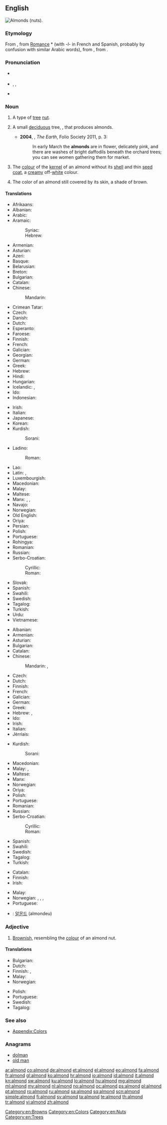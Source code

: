 ==English==

[[Image:Almonds.jpg|thumb|right|Almonds (nuts).]]
{{wikipedia}}
{{wikispecies|Prunus dulcis}}

===Etymology===
From {{etyl|fro|en}} {{term|almande|lang=fro}}, from [[Romance]] *{{term||amendla}} (with ''-l-'' in French and Spanish, probably by confusion with similar Arabic words), from {{etyl|la|en}} {{term|amygdala|lang=la}}, from {{etyl|grc|en}} {{term|ἀμυγδάλη|sc=polytonic|lang=grc|tr=amugdala}}.

===Pronunciation===
* {{a|UK}} {{IPA|/ˈɑːmənd/}}
* {{a|US}} {{IPA|/ˈɑmənd/}}, {{IPA|/ˈɑlmənd/}}, {{IPA|/æmənd/}}
* {{audio|en-us-almond.ogg|Audio (US)}}

===Noun===
{{en-noun|~}}

# {{context|countable|lang=en}} A type of [[tree]] [[nut]].
# {{context|countable|lang=en}} A small [[deciduous]] tree, {{taxlink|Prunus dulcis|species}}, that produces almonds.
#* '''2004''', {{w|Richard Fortey}}, ''The Earth'', Folio Society 2011, p. 3:
#*: In early March the '''almonds''' are in flower, delicately pink, and there are washes of bright daffodils beneath the orchard trees; you can see women gathering them for market.
# {{context|uncountable|lang=en}} The [[colour]] of the [[kernel]] of an almond without its [[shell]] and thin [[seed coat]], a [[creamy]] off-[[white]] colour.
#: {{color panel|almond|FFEBCD}}<!--this is the hex tripled used for the X11 BlanchedAlmond color-->
# {{context|uncountable|lang=en}} The color of an almond still covered by its skin, a shade of brown.
#: {{color panel|almond|A67B5B}}

====Translations====
{{trans-top|nut}}
* Afrikaans: {{t-|af|amandel}}
* Albanian: {{t+|sq|bajame}}
* Arabic: {{t-|ar|لوز|tr=lauz|m}}
* Aramaic:
*: Syriac: {{tø|arc|ܠܘܙܐ|tr=lūzā, lūzo|c}}
*: Hebrew: {{tø|arc|לוזא|tr=lūzā, lūzo|c}}
* Armenian: {{t-|hy|նուշ|tr=nuš}}
* Asturian: {{t-|ast|almendra|f}}
* Azeri: {{t+|az|badam}}
* Basque: {{t+|eu|almendra}}
* Belarusian: {{t-|be|міндаль|m|tr=mindaĺ|sc=Cyrl}}
* Breton: {{t+|br|alamandez|p}}
* Bulgarian: {{t+|bg|бадем}}
* Catalan: {{t-|ca|ametlla|f}}
* Chinese:
*: Mandarin: {{t|cmn|扁桃|tr=biǎntáo}}
* Crimean Tatar: {{tø|crh|badem}}
* Czech: {{t+|cs|mandle|f}}
* Danish: {{t+|da|mandel}}
* Dutch: {{t+|nl|amandel|f}}
* Esperanto: {{t+|eo|migdalo}}
* Faroese: {{t-|fo|mandla|f}}
* Finnish: {{t+|fi|manteli}}
* French: {{t+|fr|amande|f}}
* Galician: {{t+|gl|améndoa|f}}
* Georgian: {{t-|ka|ნუში|tr=nushi|sc=Geor}}
* German: {{t+|de|Mandel|f}}
* Greek: {{t+|el|αμύγδαλο|n|tr=amýdgalo}}
* Hebrew: {{t+|he|שקד|tr=shaked|m}}
* Hindi: {{t-|hi|बादाम|tr=bādām}}
* Hungarian: {{t+|hu|mandula}}
* Icelandic: {{t+|is|mandla|f}}, {{t-|is|sætmandla|f}}
* Ido: {{t+|io|mandelo}}
* Indonesian: {{t-|id|buah badam}}
{{trans-mid}}
* Irish: {{t-|ga|almóinn|f}}
* Italian: {{t+|it|mandorla|f}}
* Japanese: {{t+|ja|アーモンド|tr=āmondo}}
* Korean: {{t+|ko|아몬드|tr=amondeu |sc=Kore}}
* Kurdish:
*: Sorani: {{t+|ku|باده‌م|tr=badem|sc=ku-Arab}}
* Ladino:
*: Roman: {{tø|lad|almendra|f}}
* Lao: {{t-|lo|ແກ່ນອະມັນດ|tr=aekn a mand|sc=Laoo}}
* Latin: {{t-|la|amygdalum}}, {{t-|la|amygdala|f}}
* Luxembourgish: {{t-|lb|Mandel|f}}
* Macedonian: {{t-|mk|бадем|m|tr=bádem}}
* Malay: {{t-|ms|badam}}
* Maltese: {{t-|mt|lewża|f}}
* Manx: {{t-|gv|almon|m}}, {{t-|gv|cro almon|m}}, {{t-|gv|cro Greagagh|m}}
* Navajo: {{tø|nv|neeshchʼííʼ hááheeshchiiʼí}}
* Norwegian: {{t-|no|mandel|m}}
* Old English: {{t-|ang|āmigdal}}
* Oriya: {{t-|or|ପେସ୍ତାବାଦାମ|sc=Orya}}
* Persian: {{t+|fa|بادام|tr=bādām}}
* Polish: {{t+|pl|migdał|m}}
* Portuguese: {{t+|pt|amêndoa|f}}
* Rohingya: {{tø|rhg|badam}}
* Romanian: {{t+|ro|migdală|f}}
* Russian: {{t-|ru|минда́ль|m|tr=mindál'}}
* Serbo-Croatian:
*: Cyrillic: {{t-|sh|бадем|m}}
*: Roman: {{t-|sh|badem|m}}
* Slovak: {{t-|sk|mandľa|f}}
* Spanish: {{t+|es|almendra|f}}
* Swahili: {{t+|sw|lozi}}
* Swedish: {{t+|sv|mandel|c}}
* Tagalog: {{t+|tl|pili}}
* Turkish: {{t+|tr|badem}}
* Urdu: {{t-|ur|بادام|tr=bādām}}
* Vietnamese: {{t-|vi|hạnh nhân}}
{{trans-bottom}}

{{trans-top|tree}}
* Albanian: {{t+|sq|bajame}}
* Armenian: {{t-|hy|նշենի|tr=nšeni}}
* Asturian: {{t-|ast|almendral|m}}
* Bulgarian: {{t+|bg|бадем}}
* Catalan: {{t-|ca|ametller|m}}
* Chinese:
*: Mandarin: {{t|cmn|扁桃樹}}, {{t|cmn|扁桃树|tr=biǎntáo shù}}
* Czech: {{t-|cs|mandloň|f}}
* Dutch: {{t+|nl|amandelboom|m}}
* Finnish: {{t-|fi|mantelipuu}}
* French: {{t+|fr|amandier|m}}
* Galician: {{t+|gl|amendoeira|f}}
* German: {{t-|de|Mandelbaum|m}}
* Greek: {{t+|el|αμυγδαλιά|f|tr=amygdaliá}}
* Hebrew: {{t+|he|שקד|m|tr=shakéd}}, {{t-|he|שקדיה|f|tr=shkediyá}}
* Ido: {{t+|io|mandeliero}}
* Irish: {{t-|ga|crann almóinní|m}}
* Italian: {{t+|it|mandorlo|m}}
* Jèrriais: {{tø|roa-jer|almandgi|m}}
{{trans-mid}}
* Kurdish:
*: Sorani: {{t-|ku|داری چوالا}}
* Macedonian: {{t-|mk|бадем|m|tr=bádem}}
* Malay: {{t-|ms|pokok badam}}, {{t-|ms|badam}}
* Maltese: {{t-|mt|lewża|f}}
* Manx: {{t-|gv|billey almon|m}}
* Norwegian: {{t-|no|mandeltre|n}}
* Oriya: {{t-|or|ପେସ୍ତାବାଦାମ|sc=Orya}}
* Polish: {{t-|pl|migdałowiec|m}}
* Portuguese: {{t+|pt|amendoeira|f}}
* Romanian: {{t+|ro|migdal|m}}
* Russian: {{t-|ru|минда́ль|m|tr=mindál'}}
* Serbo-Croatian:
*: Cyrillic: {{t-|sh|бадем|m}}
*: Roman: {{t-|sh|badem|m}}
* Spanish: {{t+|es|almendro|m}}
* Swahili: {{t-|sw|mlozi}}
* Swedish: {{t-|sv|mandelträd|n}}
* Tagalog: {{t-|tl|almón}}
* Turkish: {{t+|tr|badem}}
{{trans-bottom}}

{{trans-top|colour}}
* Catalan: {{t-|ca|ametlla|f}} {{qualifier|rare}}
* Finnish: {{t-|fi|mantelinvalkoinen}}
* Irish: {{t-|ga|dath na halmóinne|m}}
{{trans-mid}}
* Malay: {{t-|ms|badam}}
* Norwegian: {{t-|no|mandelfarga}}, {{t-|no|mandelfarva}}, {{t-|no|mandelfarget}}, {{t-|no|mandelfarvet}}
* Portuguese: {{t+|pt|amêndoa}}
{{trans-bottom}}

{{checktrans-top}}
<!--Remove this section once all of the translations below have been moved into the tables above.-->
* {{ttbc|ko}}: [[알몬드]] (almondeu)
{{trans-bottom}}

===Adjective===
{{en-adj}}

# [[brownish|Brownish]], resembling the [[colour]] of an almond nut.

====Translations====
{{trans-top|resembling the colour of an almond nut}}
* Bulgarian: {{t-|bg|бадемов}}
* Dutch: {{t-|nl|amandelkleurig}}
* Finnish: {{t-|fi|mantelinvärinen}}, {{t-|fi|mantelinvalkoinen}}
* Malay: {{t-|ms|badam}}
* Norwegian: {{t-|no|mandelfarget}}
{{trans-mid}}
* Polish: {{t+|pl|migdałowy}}
* Portuguese: {{t-|pt|amendoado}}
* Swedish: {{t-|sv|mandelfärgad}}
* Tagalog: {{t+|tl|almon}}
{{trans-bottom}}

===See also===
* [[Appendix:Colors]]

===Anagrams===
* [[dolman#English|dolman]]
* [[old man#English|old man]]

[[Category:en:Browns]]
[[Category:en:Colors]]
[[Category:en:Nuts]]
[[Category:en:Trees]]

[[ar:almond]]
[[co:almond]]
[[de:almond]]
[[et:almond]]
[[el:almond]]
[[eo:almond]]
[[fa:almond]]
[[fr:almond]]
[[gl:almond]]
[[ko:almond]]
[[hr:almond]]
[[io:almond]]
[[id:almond]]
[[it:almond]]
[[kn:almond]]
[[sw:almond]]
[[ku:almond]]
[[lo:almond]]
[[hu:almond]]
[[mg:almond]]
[[ml:almond]]
[[my:almond]]
[[nl:almond]]
[[no:almond]]
[[oc:almond]]
[[ps:almond]]
[[pl:almond]]
[[pt:almond]]
[[ro:almond]]
[[ru:almond]]
[[sa:almond]]
[[sq:almond]]
[[scn:almond]]
[[simple:almond]]
[[fi:almond]]
[[sv:almond]]
[[ta:almond]]
[[te:almond]]
[[th:almond]]
[[tr:almond]]
[[vi:almond]]
[[zh:almond]]